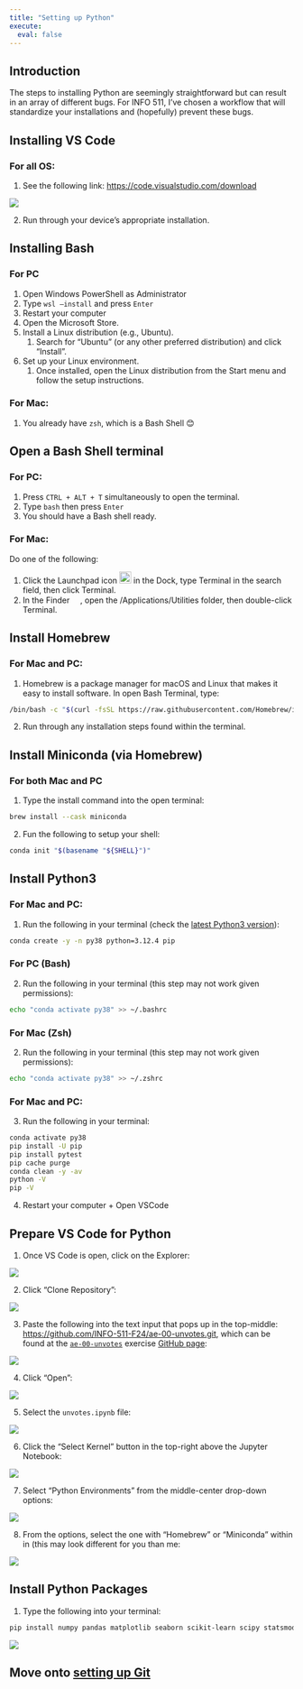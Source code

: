 ```yaml
---
title: "Setting up Python"
execute:
  eval: false
---
```


## Introduction

The steps to installing Python are seemingly straightforward but can result in an array of different bugs.
For INFO 511, I've chosen a workflow that will standardize your installations and (hopefully) prevent these bugs.

## Installing VS Code {#installing-vs-code}

### For all OS:

1.  See the following link: <https://code.visualstudio.com/download>

![](images/vs-code.png){fig-align="center"}

2.  Run through your device's appropriate installation.

## Installing Bash

### For PC

1.  Open Windows PowerShell as Administrator
2.  Type `wsl –install` and press `Enter`
3.  Restart your computer
4.  Open the Microsoft Store.
5.  Install a Linux distribution (e.g., Ubuntu).
    1.  Search for "Ubuntu" (or any other preferred distribution) and click "Install".
6.  Set up your Linux environment.
    1.  Once installed, open the Linux distribution from the Start menu and follow the setup instructions.

### For Mac:

1.  You already have `zsh`, which is a Bash Shell 😊

## Open a Bash Shell terminal

### For PC:

1.  Press `CTRL + ALT + T` simultaneously to open the terminal.
2.  Type `bash` then press `Enter`
3.  You should have a Bash shell ready.

### For Mac:

Do one of the following:

1.  Click the Launchpad icon ![](https://help.apple.com/assets/63FFD63D71728623E706DB4F/63FFD63E71728623E706DB56/en_AU/a1f94c9ca0de21571b88a8bf9aef36b8.png){alt="" width="21"} in the Dock, type Terminal in the search field, then click Terminal.
2.  In the Finder ![](https://help.apple.com/assets/63FFD63D71728623E706DB4F/63FFD63E71728623E706DB56/en_AU/058e4af8e726290f491044219d2eee73.png){alt="" width="15"}, open the /Applications/Utilities folder, then double-click Terminal.

## Install Homebrew

### For Mac and PC:

1.  Homebrew is a package manager for macOS and Linux that makes it easy to install software. In open Bash Terminal, type:

```bash
/bin/bash -c "$(curl -fsSL https://raw.githubusercontent.com/Homebrew/install/HEAD/install.sh)"
```

2.  Run through any installation steps found within the terminal.

## Install Miniconda (via Homebrew)

### For both Mac and PC

1.  Type the install command into the open terminal:

```bash
brew install --cask miniconda
```

2.  Fun the following to setup your shell:

```bash
conda init "$(basename "${SHELL}")"
```

## Install Python3

### For Mac and PC:

1.  Run the following in your terminal (check the [latest Python3 version](https://www.python.org/downloads/)):

```bash
conda create -y -n py38 python=3.12.4 pip
```

### For PC (Bash)

2.  Run the following in your terminal (this step may not work given permissions):

```bash
echo "conda activate py38" >> ~/.bashrc
```

### For Mac (Zsh)

2.  Run the following in your terminal (this step may not work given permissions):

```bash
echo "conda activate py38" >> ~/.zshrc
```

### For Mac and PC:

3.  Run the following in your terminal:

```bash
conda activate py38
pip install -U pip
pip install pytest
pip cache purge
conda clean -y -av
python -V
pip -V
```

4.  Restart your computer + Open VSCode

## Prepare VS Code for Python

1.  Once VS Code is open, click on the Explorer:

![](images/vs-code-1.png){fig-align="center"}

2.  Click "Clone Repository":

![](images/vs-code-2.png){fig-align="center"}

3.  Paste the following into the text input that pops up in the top-middle: <https://github.com/INFO-511-F24/ae-00-unvotes.git>, which can be found at the [`ae-00-unvotes`](/ae/ae-00-unvotes.qmd) exercise [GitHub page](https://github.com/INFO-511-F24/ae-00-unvotes):

![](images/vs-code-3.png){fig-align="center"}

4.  Click "Open":

![](images/vs-code-4.png){fig-align="center"}

5.  Select the `unvotes.ipynb` file:

![](images/vs-code-5.png){fig-align="center"}

6.  Click the "Select Kernel" button in the top-right above the Jupyter Notebook:

![](images/vs-code-6.png){fig-align="center"}

7.  Select "Python Environments" from the middle-center drop-down options:

![](images/vs-code-7.png){fig-align="center"}

8.  From the options, select the one with "Homebrew" or "Miniconda" within in (this may look different for you than me:

![](images/vs-code-8.png){fig-align="center"}

## Install Python Packages

1.  Type the following into your terminal:

```bash
pip install numpy pandas matplotlib seaborn scikit-learn scipy statsmodels nltk jupyter notebook jupyterlab ipython plotly xlrd openpyxl requests beautifulsoup4 lxml
```

![](images/vs-code-9.png){fig-align="center"}

## Move onto [setting up Git](/computing/computing-git.qmd)
